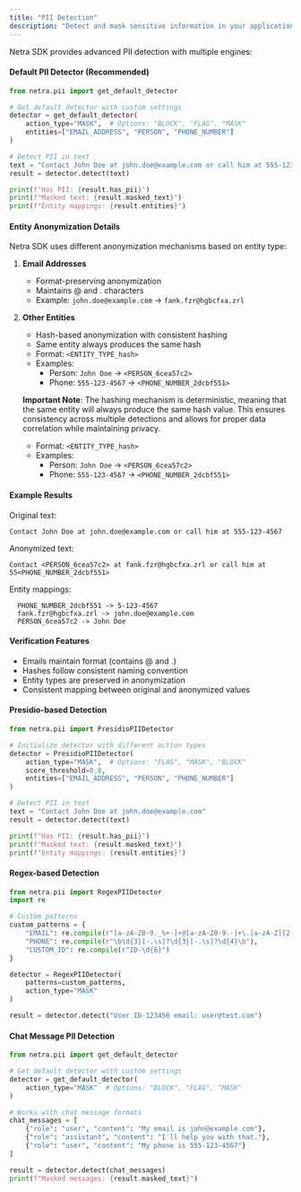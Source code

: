 ```yaml
---
title: "PII Detection"
description: "Detect and mask sensitive information in your application"
---
```


Netra SDK provides advanced PII detection with multiple engines:

#### Default PII Detector (Recommended)
<CodeGroup>

```python python
from netra.pii import get_default_detector

# Get default detector with custom settings
detector = get_default_detector(
    action_type="MASK",  # Options: "BLOCK", "FLAG", "MASK"
    entities=["EMAIL_ADDRESS", "PERSON", "PHONE_NUMBER"]
)

# Detect PII in text
text = "Contact John Doe at john.doe@example.com or call him at 555-123-4567"
result = detector.detect(text)

print(f"Has PII: {result.has_pii}")
print(f"Masked text: {result.masked_text}")
print(f"Entity mappings: {result.entities}")
```

</CodeGroup>

#### Entity Anonymization Details
Netra SDK uses different anonymization mechanisms based on entity type:

1. **Email Addresses**
   - Format-preserving anonymization
   - Maintains @ and . characters
   - Example: `john.doe@example.com` → `fank.fzr@hgbcfxa.zrl`

2. **Other Entities**
   - Hash-based anonymization with consistent hashing
   - Same entity always produces the same hash
   - Format: `<ENTITY_TYPE_hash>`
   - Examples:
     - Person: `John Doe` → `<PERSON_6cea57c2>`
     - Phone: `555-123-4567` → `<PHONE_NUMBER_2dcbf551>`

   **Important Note**: The hashing mechanism is deterministic, meaning that the same entity will always produce the same hash value. This ensures consistency across multiple detections and allows for proper data correlation while maintaining privacy.
   - Format: `<ENTITY_TYPE_hash>`
   - Examples:
     - Person: `John Doe` → `<PERSON_6cea57c2>`
     - Phone: `555-123-4567` → `<PHONE_NUMBER_2dcbf551>`

#### Example Results
Original text:

```
Contact John Doe at john.doe@example.com or call him at 555-123-4567
```

Anonymized text:
```
Contact <PERSON_6cea57c2> at fank.fzr@hgbcfxa.zrl or call him at 55<PHONE_NUMBER_2dcbf551>
```

Entity mappings:
```
  PHONE_NUMBER_2dcbf551 -> 5-123-4567
  fank.fzr@hgbcfxa.zrl -> john.doe@example.com
  PERSON_6cea57c2 -> John Doe
```

#### Verification Features
- Emails maintain format (contains @ and .)
- Hashes follow consistent naming convention
- Entity types are preserved in anonymization
- Consistent mapping between original and anonymized values

#### Presidio-based Detection

<CodeGroup>

```python python
from netra.pii import PresidioPIIDetector

# Initialize detector with different action types
detector = PresidioPIIDetector(
    action_type="MASK",  # Options: "FLAG", "MASK", "BLOCK"
    score_threshold=0.8,
    entities=["EMAIL_ADDRESS", "PERSON", "PHONE_NUMBER"]
)

# Detect PII in text
text = "Contact John Doe at john.doe@example.com"
result = detector.detect(text)

print(f"Has PII: {result.has_pii}")
print(f"Masked text: {result.masked_text}")
print(f"Entity mappings: {result.entities}")
```

</CodeGroup>

#### Regex-based Detection

<CodeGroup>

```python python
from netra.pii import RegexPIIDetector
import re

# Custom patterns
custom_patterns = {
    "EMAIL": re.compile(r"[a-zA-Z0-9._%+-]+@[a-zA-Z0-9.-]+\.[a-zA-Z]{2,}"),
    "PHONE": re.compile(r"\b\d{3}[-.\s]?\d{3}[-.\s]?\d{4}\b"),
    "CUSTOM_ID": re.compile(r"ID-\d{6}")
}

detector = RegexPIIDetector(
    patterns=custom_patterns,
    action_type="MASK"
)

result = detector.detect("User ID-123456 email: user@test.com")
```

</CodeGroup>

#### Chat Message PII Detection

<CodeGroup>

```python python
from netra.pii import get_default_detector

# Get default detector with custom settings
detector = get_default_detector(
    action_type="MASK"  # Options: "BLOCK", "FLAG", "MASK"
)

# Works with chat message formats
chat_messages = [
    {"role": "user", "content": "My email is john@example.com"},
    {"role": "assistant", "content": "I'll help you with that."},
    {"role": "user", "content": "My phone is 555-123-4567"}
]

result = detector.detect(chat_messages)
print(f"Masked messages: {result.masked_text}")
```

</CodeGroup>